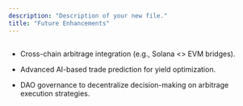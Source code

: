 ```yaml
---
description: "Description of your new file."
title: "Future Enhancements"
---
```


##

* Cross-chain arbitrage integration (e.g., Solana \<> EVM bridges).

* Advanced AI-based trade prediction for yield optimization.

* DAO governance to decentralize decision-making on arbitrage execution strategies.